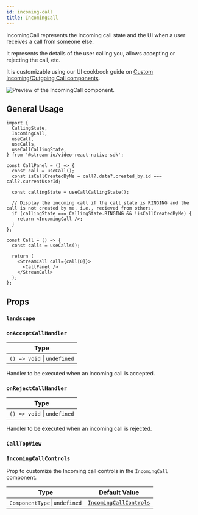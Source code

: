 ```yaml
---
id: incoming-call
title: IncomingCall
---
```



IncomingCall represents the incoming call state and the UI when a user receives a call from someone else.

It represents the details of the user calling you, allows accepting or rejecting the call, etc.

It is customizable using our UI cookbook guide on [Custom Incoming/Outgoing Call components](../../05-ui-cookbook/05-incoming-and-outcoming-call.mdx).

![Preview of the IncomingCall component.](../../assets/04-ui-components/call/incoming-call/incoming-call.png)

## General Usage

```tsx
import {
  CallingState,
  IncomingCall,
  useCall,
  useCalls,
  useCallCallingState,
} from '@stream-io/video-react-native-sdk';

const CallPanel = () => {
  const call = useCall();
  const isCallCreatedByMe = call?.data?.created_by.id === call?.currentUserId;

  const callingState = useCallCallingState();

  // Display the incoming call if the call state is RINGING and the call is not created by me, i.e., recieved from others.
  if (callingState === CallingState.RINGING && !isCallCreatedByMe) {
    return <IncomingCall />;
  }
};

const Call = () => {
  const calls = useCalls();

  return (
    <StreamCall call={call[0]}>
      <CallPanel />
    </StreamCall>
  );
};
```

## Props

### `landscape`

<Landscape />

### `onAcceptCallHandler`

| Type                        |
| --------------------------- |
| `() => void` \| `undefined` |

Handler to be executed when an incoming call is accepted.

### `onRejectCallHandler`

| Type                        |
| --------------------------- |
| `() => void` \| `undefined` |

Handler to be executed when an incoming call is rejected.

### `CallTopView`

<CallTopView />

### `IncomingCallControls`

Prop to customize the Incoming call controls in the `IncomingCall` component.

| Type                          | Default Value                                                                                                                                                        |
| ----------------------------- | -------------------------------------------------------------------------------------------------------------------------------------------------------------------- |
| `ComponentType`\| `undefined` | [`IncomingCallControls`](https://github.com/GetStream/stream-video-js/blob/main/packages/react-native-sdk/src/components/Call/CallControls/IncomingCallControls.tsx) |
